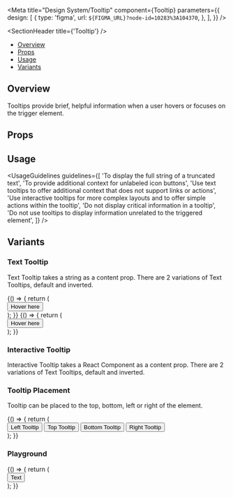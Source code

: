 
<Meta
  title="Design System/Tooltip"
  component={Tooltip}
  parameters={{
    design: [
      {
        type: 'figma',
        url: `${FIGMA_URL}?node-id=10283%3A104370`,
      },
    ],
  }}
/>

<SectionHeader title={'Tooltip'} />

- [Overview](#overview)
- [Props](#props)
- [Usage](#usage)
- [Variants](#variants)

## Overview

Tooltips provide brief, helpful information when a user hovers or focuses on the trigger element.

## Props

<Props of={Tooltip} />

## Usage

<UsageGuidelines
  guidelines={[
    'To display the full string of a truncated text',
    'To provide additional context for unlabeled icon buttons',
    'Use text tooltips to offer additional context that does not support links or actions',
    'Use interactive tooltips for more complex layouts and to offer simple actions within the tooltip',
    'Do not display critical information in a tooltip',
    'Do not use tooltips to display information unrelated to the triggered element',
  ]}
/>

## Variants

### Text Tooltip

Text Tooltip takes a string as a content prop. There are 2 variations of Text Tooltips, default and inverted.

<Preview>
  <Story name="Text Tooltip" play={hoverOnTooltips} autoPlay>
    <Stack>
      <Function>
        {() => {
          return (
            <div style={{ padding: '16px' }}>
              <Tooltip content={'This is a Tooltip'} placement={'right'}>
                <Button>Hover here</Button>
              </Tooltip>
            </div>
          );
        }}
      </Function>
    </Stack>
    <Stack isInverted>
      <Function>
        {() => {
          return (
            <div style={{ padding: '16px' }}>
              <Tooltip content={'This is a Tooltip'} placement={'right'} isInverted>
                <Button type="inverted">Hover here</Button>
              </Tooltip>
            </div>
          );
        }}
      </Function>
    </Stack>
  </Story>
</Preview>

### Interactive Tooltip

Interactive Tooltip takes a React Component as a content prop. There are 2 variations of Text Tooltips, default and inverted.

<Preview>
  <Story name="Interactive Tooltip" play={hoverOnTooltips} autoPlay>
    <Stack>
      <TooltipShowcase />
    </Stack>
    <Stack isInverted>
      <TooltipShowcase isInverted />
    </Stack>
  </Story>
</Preview>

### Tooltip Placement

Tooltip can be placed to the top, bottom, left or right of the element.

<Preview>
  <Story name="Tooltip Placement" play={hoverOnTooltips} autoPlay>
    <Stack>
      <Function>
        {() => {
          return (
            <div
              style={{
                padding: '48px 72px',
                width: '600px',
                gap: '32px',
                height: '100px',
                display: 'flex',
                justifyContent: 'center',
                alignItems: 'center',
              }}
            >
              <Tooltip content={'This is a Tooltip'} placement={'left'}>
                <Button>Left Tooltip</Button>
              </Tooltip>
              <Tooltip content={'This is a Tooltip'} placement={'top'}>
                <Button>Top Tooltip</Button>
              </Tooltip>
              <Tooltip content={'This is a Tooltip'} placement={'bottom'}>
                <Button>Bottom Tooltip</Button>
              </Tooltip>
              <Tooltip content={'This is a Tooltip'} placement={'right'}>
                <Button>Right Tooltip</Button>
              </Tooltip>
            </div>
          );
        }}
      </Function>
    </Stack>
  </Story>
</Preview>

### Playground

<Preview>
  <Story name="Playground" parameters={{ decorators: [withKnobs] }} play={hoverOnTooltips} autoPlay>
    <Stack>
      <Function>
        {() => {
          return (
            <div
              style={{
                padding: '16px',
                width: '600px',
                height: '200px',
                display: 'flex',
                gap: '128px',
                justifyContent: 'center',
                alignItems: 'center',
              }}
            >
              <Tooltip
                content={text('Tooltip Text', 'This is a Tooltip')}
                placement={select('placement', ['top', 'right', 'bottom', 'left'], 'right')}
                isInverted={boolean('isInverted', false)}
                delayIn={number('delayIn', 100)}
                delayOut={number('delayOut', 100)}
              >
                <Button>Text</Button>
              </Tooltip>
              <TooltipShowcase
                buttonText={'Interactive'}
                isInverted={boolean('isInverted', false)}
                delayIn={number('delayIn', 100)}
                delayOut={number('delayOut', 100)}
                placement={select('placement', ['top', 'right', 'bottom', 'left'], 'right')}
              />
            </div>
          );
        }}
      </Function>
    </Stack>
  </Story>
</Preview>

